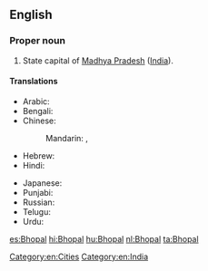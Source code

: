 ==English==
{{wikipedia}}

===Proper noun===
{{en-proper noun}}

# State capital of [[Madhya Pradesh]] ([[India]]).

====Translations====
{{trans-top|capital of Madhya Pradesh, India}}
* Arabic: {{t|ar|بْهُوبَال|m|tr=bhubāl}}
* Bengali: {{t|bn|ভোপাল|sc=Beng}}
* Chinese:
*: Mandarin: {{t|cmn|博帕爾|sc=Hani}}, {{t+|cmn|博帕尔|tr=Bópà'ěr|sc=Hani}}
* Hebrew: {{t|he|בופאל}}
* Hindi: {{t+|hi|भोपाल|tr=bhōpāl}}
{{trans-mid}}
* Japanese: {{t|ja|ボーパール|tr=Bōpāru}}
* Punjabi: {{t-needed|pa}}
* Russian: {{t|ru|Бхопа́л|m}}
* Telugu: {{t|te|భోపాల్|sc=Tel}}
* Urdu: {{t|ur|بهوبال|tr=bhōpāl}}
{{trans-bottom}}

[[Category:en:Cities]]
[[Category:en:India]]

[[es:Bhopal]]
[[hi:Bhopal]]
[[hu:Bhopal]]
[[nl:Bhopal]]
[[ta:Bhopal]]